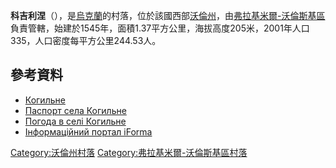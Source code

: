 {{coord|50|51|8|N|24|25|40|E|scale:30000|display=title}}

'''科吉利涅'''（{{lang-uk|Когильне}}），是[[烏克蘭|烏克蘭]]的村落，位於該國西部[[沃倫州|沃倫州]]，由[[弗拉基米爾-沃倫斯基區|弗拉基米爾-沃倫斯基區]]負責管轄，始建於1545年，面積1.37平方公里，海拔高度205米，2001年人口335，人口密度每平方公里244.53人。

==參考資料==
* [http://gska2.rada.gov.ua/pls/z7502/A005?rdat1=21.03.2008&rf7571=4719 Когильне]{{dead link|date=2018年4月 |bot=InternetArchiveBot |fix-attempted=yes }}
* [https://web.archive.org/web/20140314194310/http://www.vvadm.gov.ua/ukr/miscevi%20rady/lotnyche.html Паспорт села Когильне]
* [http://weather.in.ua/ua/volynskaja/10918 Погода в селі Когильне]
* [https://web.archive.org/web/20100125080655/http://old.iforma.com.ua/classifiers/uk/koatuu Інформаційний портал iForma]

[[Category:沃倫州村落|Category:沃倫州村落]]
[[Category:弗拉基米爾-沃倫斯基區村落|Category:弗拉基米爾-沃倫斯基區村落]]


{{Volyn-geo-stub}}